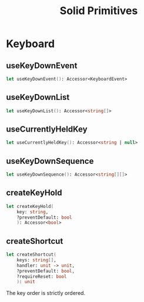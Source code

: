 ﻿---
title: Solid Primitives
---

# Keyboard

## useKeyDownEvent

```fsharp
let useKeyDownEvent(): Accessor<KeyboardEvent>
```

## useKeyDownList

```fsharp
let useKeyDownList(): Accessor<string[]>
```

## useCurrentlyHeldKey

```fsharp
let useCurrentlyHeldKey(): Accessor<string | null>
```

## useKeyDownSequence

```fsharp
let useKeyDownSequence(): Accessor<string[][]>
```

## createKeyHold

```fsharp
let createKeyHold(
    key: string,
    ?preventDefault: bool
    ): Accessor<bool>
```

## createShortcut

```fsharp
let createShortcut(
    keys: string[],
    handler: unit -> unit,
    ?preventDefault: bool,
    ?requireReset: bool
    ): unit
```

The key order is strictly ordered.
